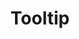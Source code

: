 ---
title: Tooltip
description: The Tooltip component displays additional information when users hover over or focus on elements, providing contextual help and explanations without cluttering the interface.
category: components
tags:
  - tooltip
  - component
  - help
--- 